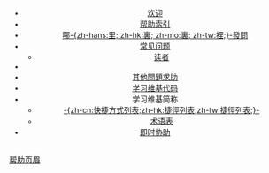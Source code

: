 <div style="margin-top:-3px; margin-bottom:0.5em; text-align:center; font-size:98%; vertical-align:bottom; padding:3px" class="hlist plainlinks">
* [[Wikipedia:欢迎|欢迎]]
* [[Help:目录|帮助索引]]
* [[Wikipedia:問題|哪-{zh-hans:里; zh-hk:裏; zh-mo:裏; zh-tw:裡;}-發問]]
* [[Wikipedia:常见问题解答|常见问题]]
** [[Wikipedia:读者常见问题解答|读者]]
* {{NewSectionLink|Wikipedia:互助客栈/求助|编辑问题求助|preload=template:sign|intro=Template:SignNotice|summary=問：}}
* [[Wikipedia:知识问答|其他問題求助]]
* [[Wikipedia:備忘單|学习维基代码]]
* 学习维基简称
** [[Wikipedia:快捷方式列表|-{zh-cn:快捷方式列表;zh-hk:捷徑列表;zh-tw:捷徑列表;}-]]
** [[Wikipedia:术语表|术语表]]
* [[Wikipedia:即时通讯|即时协助]]
</div><noinclude>
{{documentation}}

[[Category:帮助模板|帮助页眉]]

</noinclude>